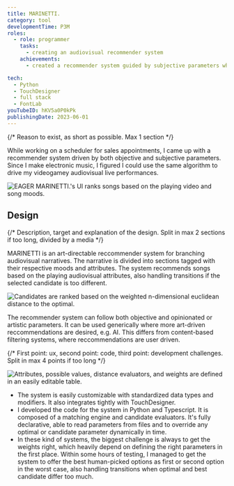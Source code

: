```yaml
---
title: MARINETTI.
category: tool
developmentTime: P3M
roles:
  - role: programmer
    tasks:
      - creating an audiovisual recommender system
    achievements:
      - created a recommender system guided by subjective parameters where the best option is always among the first two

tech:
  - Python
  - TouchDesigner
  - full stack
  - FontLab
youTubeID: hKV5a0P0kPk
publishingDate: 2023-06-01
---
```


{/* Reason to exist, as short as possible. Max 1 section */}

While working on a scheduler for sales appointments, I came up with a recommender system driven by both objective and subjective parameters. Since I make electronic music, I figured I could use the same algorithm to drive my videogamey audiovisual live performances.

![EAGER MARINETTI.'s UI ranks songs based on the playing video and song moods.](./marinetti-ui.png)

## Design

{/* Description, target and explanation of the design. Split in max 2 sections if too long, divided by a media */}

MARINETTI is an art-directable reccommender system for branching audiovisual narratives. The narrative is divided into sections tagged with their respective moods and attributes. The system recommends songs based on the playing audiovisual attributes, also handling transitions if the selected candidate is too different.

![Candidates are ranked based on the weighted n-dimensional euclidean distance to the optimal.](./marinetti-parameters.png)

The recommender system can follow both objective and opinionated or artistic parameters. It can be used generically where more art-driven reccommendations are desired, e.g. AI. This differs from content-based filtering systems, where reccommendations are user driven.

{/* First point: ux, second point: code, third point: development challenges. Split in max 4 points if too long */}

![Attributes, possible values, distance evaluators, and weights are defined in an easily editable table.](./marinetti-weights.png)

- The system is easily customizable with standardized data types and modifiers. It also integrates tightly with TouchDesigner.
- I developed the code for the system in Python and Typescript. It is composed of a matching engine and candidate evaluators. It's fully declarative, able to read parameters from files and to override any optimal or candidate parameter dynamically in time.
- In these kind of systems, the biggest challenge is always to get the weights right, which heavily depend on defining the right parameters in the first place. Within some hours of testing, I managed to get the system to offer the best human-picked options as first or second option in the worst case, also handling transitions when optimal and best candidate differ too much.
